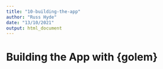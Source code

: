 ```yaml
---
title: "10-building-the-app"
author: "Russ Hyde"
date: "13/10/2021"
output: html_document
---
```


# Building the App with {golem}